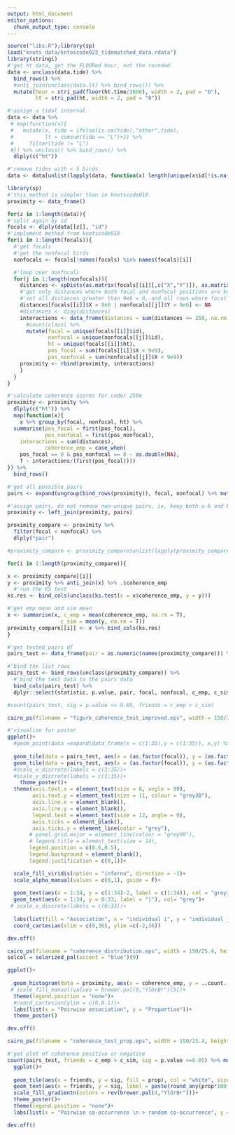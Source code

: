 ```yaml
---
output: html_document
editor_options:
  chunk_output_type: console
---
```

```r
source("libs.R");library(sp)
load("knots_data/kntoscode023_tidematched_data.rdata")
library(stringi)
#'get ht data, get the FLOORed hour, not the rounded
data <- unclass(data.tide) %>%
  bind_rows() %>%
  #anti_join(unclass(data.lt) %>% bind_rows()) %>%
  mutate(hour = stri_pad(floor(ht.time/3600), width = 2, pad = "0"),
         ht = stri_pad(ht, width = 2, pad = "0"))

#'assign a tidal interval
data <- data %>%
 # map(function(x){
 #   mutate(x, tide = ifelse(is.na(tide),"other",tide),
 #          lt = cumsum(tide == "L")+1) %>%
 #     filter(tide != "L")
 #}) %>% unclass() %>% bind_rows() %>%
  dlply(c("ht"))

#'remove tides with < 5 birds
data <- data[unlist(lapply(data, function(x) length(unique(x$id[!is.na(x$id)])))) >= 5]
```

```r
library(sp)
#'this method is simpler than in knotscode019.
proximity <- data_frame()

for(z in 1:length(data)){
#'split again by id
focals <- dlply(data[[z]], "id")
#'implement method from knotscode019
for(i in 1:length(focals)){
  #'get focals
  #'get the nonfocal birds
  nonfocals <- focals[!names(focals) %in% names(focals)[i]]

  #'loop over nonfocals
  for(j in 1:length(nonfocals)){
    distances <- spDists(as.matrix(focals[[i]][,c("X","Y")]), as.matrix(nonfocals[[j]][,c("X","Y")]), diagonal = T)
    #'get only distances where both focal and nonfocal positions are known
    #'set all distances greater than 9e6 = 0, and all rows where focal pos and all cols where nonfocal pos are > 9e6
    distances[focals[[i]]$X > 9e6 | nonfocals[[j]]$Y > 9e6] <- NA
    #distances <- diag(distances)
    interactions <- data_frame(distances = sum(distances <= 250, na.rm = T)) %>%
      #count(class) %>%
      mutate(focal = unique(focals[[i]]$id),
             nonfocal = unique(nonfocals[[j]]$id),
             ht = unique(focals[[i]]$ht),
             pos_focal = sum(focals[[i]]$X < 9e9),
             pos_nonfocal = sum(nonfocals[[j]]$X < 9e9))
    proximity <- rbind(proximity, interactions)
    }
  }
}
```

```r
#'calculate coherence scores for under 250m
proximity <- proximity %>%
  dlply(c("ht")) %>%
  map(function(x){
    x %>% group_by(focal, nonfocal, ht) %>%
  summarise(pos_focal = first(pos_focal),
            pos_nonfocal = first(pos_nonfocal),
    interactions = sum(distances),
            coherence_emp = case_when(
    pos_focal == 0 & pos_nonfocal == 0 ~ as.double(NA),
    T ~ interactions/(first(pos_focal))))
}) %>%
  bind_rows()

#'get all possible pairs
pairs <- expand(ungroup(bind_rows(proximity)), focal, nonfocal) %>% mutate(pair = 1:nrow(.))

#'assign pairs, do not remove non-unique pairs, ie, keep both a-b and b-a FOR NOW to construct the simulated coherence matrices
proximity <- left_join(proximity, pairs)
```

```r
proximity_compare <- proximity %>%
  filter(focal < nonfocal) %>%
  dlply("pair")

#proximity_compare <- proximity_compare[unlist(lapply(proximity_compare, nrow)) >= 10]

for(i in 1:length(proximity_compare)){

x <- proximity_compare[[i]]
y <- proximity %>% anti_join(x) %>% .$coherence_emp
  #'run the KS test
ks.res <- bind_cols(unclass(ks.test(x = x$coherence_emp, y = y)))

#'get emp mean and sim mean
x <- summarise(x, c_emp = mean(coherence_emp, na.rm = T),
                 c_sim = mean(y, na.rm = T))
proximity_compare[[i]] <- x %>% bind_cols(ks.res)
}

#'get tested pairs df
pairs_test <- data_frame(pair = as.numeric(names(proximity_compare))) %>% left_join(pairs)

#'bind the list rows
pairs_test <- bind_rows(unclass(proximity_compare)) %>%
  #'bind the test data to the pairs data
  bind_cols(pairs_test) %>%
  dplyr::select(statistic, p.value, pair, focal, nonfocal, c_emp, c_sim)
```

```r
#count(pairs_test, sig = p.value <= 0.05, friends = c_emp > c_sim)

cairo_ps(filename = "figure_coherence_test_improved.eps", width = 150/25.4, height = 150/25.4)

#'visualise for poster
ggplot()+
  #geom_point(data =expand(data_frame(x = c(1:35),y = c(1:35)), x,y) %>% filter(x<y), aes(x = as.factor(x), y = as.factor(y)), size = 1, shape = 4, col = "grey30")+
 
  geom_tile(data = pairs_test, aes(x = (as.factor(focal)), y = (as.factor(nonfocal)), fill = c_emp), col = "white", size = 1)+
  geom_tile(data = pairs_test, aes(x = (as.factor(focal)), y = (as.factor(nonfocal)), fill = c_emp, alpha = p.value <= 0.05), col = "white", size = 1)+
  #scale_x_discrete(labels = c(1:35))+
  #scale_y_discrete(labels = c(1:35))+
    theme_poster()+
  theme(axis.text.x = element_text(size = 8, angle = 90),
        axis.text.y = element_text(size = 11, colour = "grey30"),
        axis.line.x = element_blank(),
        axis.line.y = element_blank(),
        legend.text = element_text(size = 12, angle = 0),
        axis.ticks = element_blank(),
        axis.ticks.y = element_line(color = "grey"),
       # panel.grid.major = element_line(colour = "grey90"),
       # legend.title = element_text(size = 14),
       legend.position = c(0.6,0.5),
       legend.background = element_blank(),
       legend.justification = c(0,1))+

  scale_fill_viridis(option = "inferno", direction = -1)+
  scale_alpha_manual(values = c(0,1), guide = F)+
  
  geom_text(aes(x = 1:34, y = c(1:34)-2, label = c(1:34)), col = "grey30")+
  geom_text(aes(x = 1:34, y = 0:33, label = "|"), col= "grey")+
 # scale_x_discrete(labels = c(0:33))+
  
  labs(list(fill = "Association", x = "individual i", y = "individual j"))+
  coord_cartesian(xlim = c(0,36), ylim =c(-2,36))

dev.off()
```

```r
cairo_ps(filename = "coherence_distribution.eps", width = 150/25.4, height = 150/25.4, fallback_resolution = 600)
solcol = solarized_pal(accent = "blue")(9)

ggplot()+
  
  geom_histogram(data = proximity, aes(x = coherence_emp, y = ..count../sum(..count..)), geom = "line", fill = inferno(9)[6], col = "white", size=1.2)+
 # scale_fill_manual(values = brewer.pal(9,"YlOrBr")[5])+
  theme(legend.position = "none")+
  #coord_cartesian(ylim = c(0,0.1))+
  labs(list(x = "Pairwise association", y = "Proportion"))+
  theme_poster()

dev.off()
```

```r
cairo_ps(filename = "coherence_test_prop.eps", width = 150/25.4, height = 150/25.4, fallback_resolution = 600)

#'get plot of coherence positive or negative
count(pairs_test, friends = c_emp > c_sim, sig = p.value <=0.05) %>% mutate(prop = n/(sum(n))) %>%
  ggplot()+
  
  geom_tile(aes(x = friends, y = sig, fill = prop), col = "white", size = 3)+
  geom_text(aes(x = friends, y = sig, label = paste(round_any(prop*100,0.1), "%")), col =1, size = 12)+
  scale_fill_gradientn(colors = rev(brewer.pal(4,"YlOrBr")))+
  theme_poster()+
  theme(legend.position = "none")+
  labs(list(x = "Pairwise co-occurrence \n > random co-occurrence", y = "K-S test significance \n P-value ≤ 0.05"))

dev.off()
```
